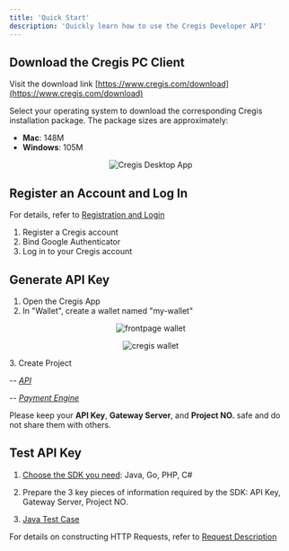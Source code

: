 ```yaml
---
title: 'Quick Start'
description: 'Quickly learn how to use the Cregis Developer API'
---
```


## Download the Cregis PC Client

Visit the download link [https://www.cregis.com/download](https://www.cregis.com/download)

Select your operating system to download the corresponding Cregis installation package. The package sizes are approximately:
- **Mac**: 148M
- **Windows**: 105M

<p align="center">
    <img
        src="/images/cregis-desktop.png"
        alt="Cregis Desktop App" width="auto" height="auto"
    />
</p>

## Register an Account and Log In

For details, refer to [Registration and Login](https://support.cregis.com/getting-started/publish-your-docs)

1. Register a Cregis account
2. Bind Google Authenticator
3. Log in to your Cregis account

## Generate API Key
1. Open the Cregis App
2. In "Wallet", create a wallet named "my-wallet"
<p align="center">
    <img
        src="/images/frontpage-wallet.jpg"
        alt="frontpage wallet" width="auto" height="auto"
    />
</p>
<p align="center">
    <img
        src="/images/create-wallet.png"
        alt="cregis wallet" width="auto" height="auto"
    />
</p>
3. Create Project

-- [_API_](https://support.cregis.com/api/api-manual/creation)

-- [_Payment Engine_](https://support.cregis.com/payment-engine/creation)

Please keep your **API Key**, **Gateway Server**, and **Project NO.** safe and do not share them with others.

## Test API Key

1. [Choose the SDK you need](/sdk-tool/sdk): Java, Go, PHP, C#

2. Prepare the 3 key pieces of information required by the SDK:
API Key, Gateway Server, Project NO.

3. [Java Test Case](https://github.com/0xcregis/cregis-java-sdk/blob/master/cregis-sdk-core/src/test/java/com/cregis/core/HutoolClientTest.java)

For details on constructing HTTP Requests, refer to [Request Description](/api-reference/request)